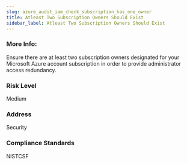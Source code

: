 ```yaml
---
slug: azure_audit_iam_check_subscription_has_one_owner
title: Atleast Two Subscription Owners Should Exist
sidebar_label: Atleast Two Subscription Owners Should Exist
---
```


### More Info:

Ensure there are at least two subscription owners designated for your Microsoft Azure account subscription in order to provide administrator access redundancy.

### Risk Level

Medium

### Address

Security

### Compliance Standards

NISTCSF

